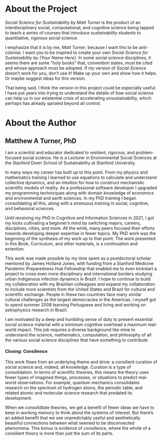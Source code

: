 # About the Project {.unnumbered}

*Social Science for Sustainability by Matt Turner* is the product of an
interdisciplinary social, computational, and cognitive science being tapped to 
teach a series of courses that introduce *sustainability students* to quantitative, rigorous
social science. 

I emphasize that it is by me, *Matt Turner*, because I want this to be
anti-colonial. I want you to be inspired to create your own *Social Science
for Sustainability by {Your Name Here}*. In some social science disciplines, 
it seems there are some "holy
books" that, convention states, must be cited and whose approach must be
adopted. If my version of *Social Science* doesn't work for you, don't use it! 
Make up your own and show how it helps. Or maybe suggest ideas for this version.

That being said, I think the version in this project could be especially useful. 
I have put years into trying to understand the details of how social
science can help us in our existential crisis of accelerating unsustainability,
which perhaps has already spiraled beyond all control. 


# About the Author

## Matthew A Turner, PhD

I am a scientist and educator dedicated to resilient, rigorous, and
problem-focused social science. He is a Lecturer in Environmental Social
Sciences at the Stanford Doerr School of Sustainability at Stanford University.

In many ways my career has built up to this point. From my physics and mathematics training I learned to
use equations to calculate and understand collective dynamics, and an intuition
for how to construct mechanistic scientific models of reality. As a professional
software developer I upgraded my programming technicques along with domain
knowledge of economics and environmental and earth sciences. In my PhD training
I began consolidating all this, along with a strenuous training in 
social, cognitive, and behavioral sciences.

Until receiving my PhD in Cognitive and Information Sciences in 2021, 
I got my kicks cultivating a beginner's mind by switching majors, careers,
disciplines, cities, and more. All the while, many peers focused their efforts towards
developing deeper expertise in fewer topics. My PhD work was the beginning of
the synthesis of my work up to that point. The work presented in this Book,
Curriculum, and other materials, is a continuation and extention.

This work was made possible by my time spent as a postdoctoral
scholar mentored by James Holland Jones, with funding from a Stanford Medicine
Pandemic Preparedness Hub Fellowship that enabled me to even kickstart a 
project to cross even more disciplinary and international borders studying 
urban Indigenous infection dynamics in Brazil. I hope to continue to build my
collaboration with my Brazilian colleagues and expand my collaboration to
include more scientists from the United States and Brazil for cultural and
scientific exchange. People in these two countries face many similar cultural
challenges as the largest democracies in the Americas. I myself got to spend 
summer 2008 learning Portuguese and living and working on astrophysics research in
Brazil.

I am motivated by a deep and humbling sense of duty to present essential social science
material with a minimum cognitive overhead a maximum real-world impact.
This job requires a diverse background like mine to understand the science,
mathematics, computation, and philosophy of all the various social science
disciplines that have something to contribute.

#### Closing: Consilience

This work flows from an underlying theme and drive: a consilient curation of
social science and, indeed, all knowledge. Curation is a type of consolidation.
In terms of scientific theories, this means the theory uses fewer types of
imagined things, processes, or situations to predict real-world observations. 
For example, quantum
mechanics consolidates research on the spectrum of hydrogen atoms, the periodic
table, and related atomic and molecular science research that predated its
development. 

When we consolidtate theories, we get a benefit of fewer ideas we have to keep in working
memory to think about the systems of interest. But there's an added benefit that
we see unpredictably useful and aesthetically beautiful connections between 
what seemed to be disconnected phenomena. This bonus is evidence of
*consilience*, where the whole of a consilient theory is more than just the sum
of its parts.
